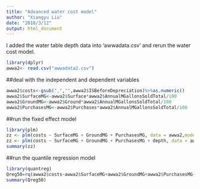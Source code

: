```yaml
---
title: "Advanced water cost model"
author: "Xiangyu Liu"
date: "2018/3/12"
output: html_document
---
```


I added the water table depth data into 'awwadata.csv' and rerun the water cost model.
```r
library(dplyr)
awwa2<- read.csv("awwadata2.csv")

```

##deal with the independent and dependent variables
```r

awwa2$costs<-gsub(",","",awwa2$ISBeforeDepreciation)%>%as.numeric()
awwa2$SurfaceMG<-awwa2$Surface*awwa2$AnnualMGallonsSoldTotal/100
awwa2$GroundMG<-awwa2$Ground*awwa2$AnnualMGallonsSoldTotal/100
awwa2$PurchasesMG<-awwa2$Purchases*awwa2$AnnualMGallonsSoldTotal/100
```
##run the fixed effect model
```r
library(plm)
zz <- plm(costs ~ SurfaceMG + GroundMG + PurchasesMG, data = awwa2,model="pooling")
zz <- plm(costs ~ SurfaceMG + GroundMG + PurchasesMG + depth, data = awwa2, model = "between")
summary(zz)

```


##run the quantile regression model
```r
library(quantreg)
Qreg50=rq(awwa2$costs~awwa2$SurfaceMG+awwa2$GroundMG+awwa2$PurchasesMG+awwa2$depth, tau=0.50)
summary(Qreg50)
```


